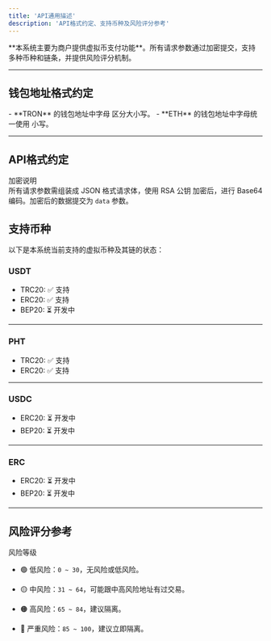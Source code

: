 ```yaml
---
title: 'API通用描述'
description: 'API格式约定、支持币种及风险评分参考'
---
```


<Callout type="info" className="rounded-lg border-l-4 border-blue-500 bg-blue-50 p-4">
**本系统主要为商户提供虚拟币支付功能**。所有请求参数通过加密提交，支持多种币种和链条，并提供风险评分机制。
</Callout>

---

## 钱包地址格式约定

<div className="bg-gray-50 p-4 rounded-lg border border-gray-200">
- **TRON** 的钱包地址中字母 <span className="text-blue-600 font-semibold">区分大小写</span>。  
- **ETH** 的钱包地址中字母统一使用 <span className="text-blue-600 font-semibold">小写</span>。
</div>

---

## API格式约定

<Badge type="info" className="bg-blue-500 text-white px-2 py-1 rounded">
加密说明
</Badge>  
<div className="bg-gray-50 p-4 rounded-lg border border-gray-200">
所有请求参数需组装成 <span className="text-blue-600 font-semibold">JSON 格式请求体</span>，使用 <span className="text-blue-600 font-semibold">RSA 公钥</span> 加密后，进行 <span className="text-blue-600 font-semibold">Base64 编码</span>。加密后的数据提交为 <code className="bg-gray-100 px-1 py-0.5 rounded">data</code> 参数。
</div>


## 支持币种

以下是本系统当前支持的虚拟币种及其链的状态：

### USDT

- TRC20: <span className="bg-green-100 text-green-800 px-2 py-1 rounded">✅ 支持</span>  
- ERC20: <span className="bg-green-100 text-green-800 px-2 py-1 rounded">✅ 支持</span>  
- BEP20: <span className="bg-yellow-100 text-yellow-800 px-2 py-1 rounded">⏳ 开发中</span>  

---

### PHT

- TRC20: <span className="bg-green-100 text-green-800 px-2 py-1 rounded">✅ 支持</span>  
- ERC20: <span className="bg-green-100 text-green-800 px-2 py-1 rounded">✅ 支持</span>  

---

### USDC

- ERC20: <span className="bg-yellow-100 text-yellow-800 px-2 py-1 rounded">⏳ 开发中</span>  
- BEP20: <span className="bg-yellow-100 text-yellow-800 px-2 py-1 rounded">⏳ 开发中</span>  

---

### ERC

- ERC20: <span className="bg-yellow-100 text-yellow-800 px-2 py-1 rounded">⏳ 开发中</span>  
- BEP20: <span className="bg-yellow-100 text-yellow-800 px-2 py-1 rounded">⏳ 开发中</span>  

---

## 风险评分参考

<Badge type="warning" className="bg-yellow-500 text-white px-2 py-1 rounded">风险等级</Badge>

<div className="bg-gray-50 p-4 rounded-lg border border-gray-200">

- 🟢 <span className="font-semibold">低风险</span>：`0 ~ 30`，无风险或低风险。  

- 🟡 <span className="font-semibold">中风险</span>：`31 ~ 64`，可能跟中高风险地址有过交易。  

- 🟠 <span className="font-semibold">高风险</span>：`65 ~ 84`，建议隔离。  

- 🔴 <span className="font-semibold">严重风险</span>：`85 ~ 100`，建议立即隔离。  

</div>